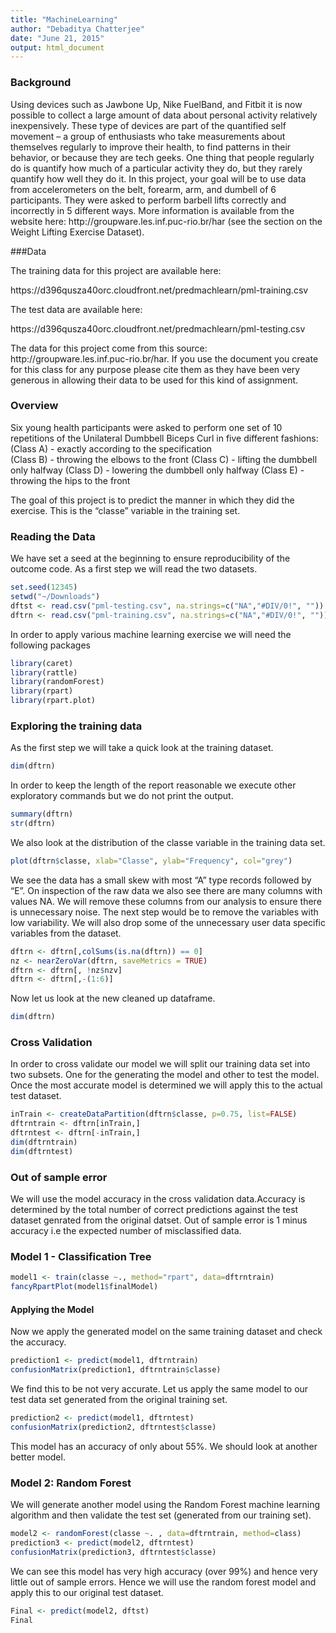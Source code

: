 ```yaml
---
title: "MachineLearning"
author: "Debaditya Chatterjee"
date: "June 21, 2015"
output: html_document
---
```


### Background

Using devices such as Jawbone Up, Nike FuelBand, and Fitbit it is now possible to collect a large amount of data about personal activity relatively inexpensively. These type of devices are part of the quantified self movement – a group of enthusiasts who take measurements about themselves regularly to improve their health, to find patterns in their behavior, or because they are tech geeks. One thing that people regularly do is quantify how much of a particular activity they do, but they rarely quantify how well they do it. In this project, your goal will be to use data from accelerometers on the belt, forearm, arm, and dumbell of 6 participants. They were asked to perform barbell lifts correctly and incorrectly in 5 different ways. More information is available from the website here: http://groupware.les.inf.puc-rio.br/har (see the section on the Weight Lifting Exercise Dataset). 

###Data 

The training data for this project are available here: 

https://d396qusza40orc.cloudfront.net/predmachlearn/pml-training.csv

The test data are available here: 

https://d396qusza40orc.cloudfront.net/predmachlearn/pml-testing.csv

The data for this project come from this source: http://groupware.les.inf.puc-rio.br/har. If you use the document you create for this class for any purpose please cite them as they have been very generous in allowing their data to be used for this kind of assignment. 

### Overview

Six young health participants were asked to perform one set of 10 repetitions of the Unilateral Dumbbell Biceps Curl in five different fashions: 
(Class A) - exactly according to the specification  
(Class B) - throwing the elbows to the front 
(Class C) - lifting the dumbbell only halfway 
(Class D) - lowering the dumbbell only halfway 
(Class E) - throwing the hips to the front 

The goal of this project is to predict the manner in which they did the exercise. This is the "classe" variable in the training set.

### Reading the Data
We have set a seed at the beginning to ensure reproducibility of the outcome code. As a first step we will read the two datasets.

```r
set.seed(12345)
setwd("~/Downloads")
dftst <- read.csv("pml-testing.csv", na.strings=c("NA","#DIV/0!", ""))
dftrn <- read.csv("pml-training.csv", na.strings=c("NA","#DIV/0!", ""))
```

In order to apply various machine learning exercise we will need the following packages
```r
library(caret)
library(rattle)
library(randomForest)
library(rpart)
library(rpart.plot)
```

### Exploring the training data
As the first step we will take a quick look at the training dataset.
```r
dim(dftrn)
```
In order to keep the length of the report reasonable we execute other exploratory commands but we do not print the output. 
```r
summary(dftrn)
str(dftrn)
```

We also look at the distribution of the classe variable in the training data set. 
```r
plot(dftrn$classe, xlab="Classe", ylab="Frequency", col="grey")
```

We see the data has a small skew with most "A" type records followed by "E".
On inspection of the raw data we also see there are many columns with values NA. We will remove these columns from our analysis to ensure there is unnecessary noise. The next step would be to remove the variables with low variability. We will also drop some of the unnecessary user data specific variables from the dataset.
```r
dftrn <- dftrn[,colSums(is.na(dftrn)) == 0]
nz <- nearZeroVar(dftrn, saveMetrics = TRUE)
dftrn <- dftrn[, !nz$nzv]
dftrn <- dftrn[,-(1:6)]
```
Now let us look at the new cleaned up dataframe.
```r
dim(dftrn)
```
### Cross Validation
In order to cross validate our model we will split our training data set into two subsets. One for the generating the model and other to test the model. Once the most accurate model is determined we will apply this to the actual test dataset.
```r
inTrain <- createDataPartition(dftrn$classe, p=0.75, list=FALSE)
dftrntrain <- dftrn[inTrain,]
dftrntest <- dftrn[-inTrain,]
dim(dftrntrain)
dim(dftrntest)
```
### Out of sample error
We will use the model accuracy in the cross validation data.Accuracy is determined by the total number of correct predictions against the test dataset genrated from the original datset. Out of sample error is 1 minus accuracy i.e the expected number of misclassified data.

### Model 1 - Classification Tree
```r
model1 <- train(classe ~., method="rpart", data=dftrntrain)
fancyRpartPlot(model1$finalModel)
```
#### Applying the Model
Now we apply the generated model on the same training dataset and check the accuracy.

```r
prediction1 <- predict(model1, dftrntrain)
confusionMatrix(prediction1, dftrntrain$classe)
```
We find this to be not very accurate. Let us apply the same model to our test data set generated from the original training set.
```r
prediction2 <- predict(model1, dftrntest)
confusionMatrix(prediction2, dftrntest$classe)
```
This model has an accuracy of only about 55%. We should look at another better model.

### Model 2: Random Forest
We will generate another model using the Random Forest machine learning algorithm and then validate the test set (generated from our training set).

```r
model2 <- randomForest(classe ~. , data=dftrntrain, method=class)
prediction3 <- predict(model2, dftrntest)
confusionMatrix(prediction3, dftrntest$classe)
```

We can see this model has very high accuracy (over 99%) and hence very little out of sample errors. Hence we will use the random forest model and apply this to our original test dataset. 
```r
Final <- predict(model2, dftst)
Final
```
